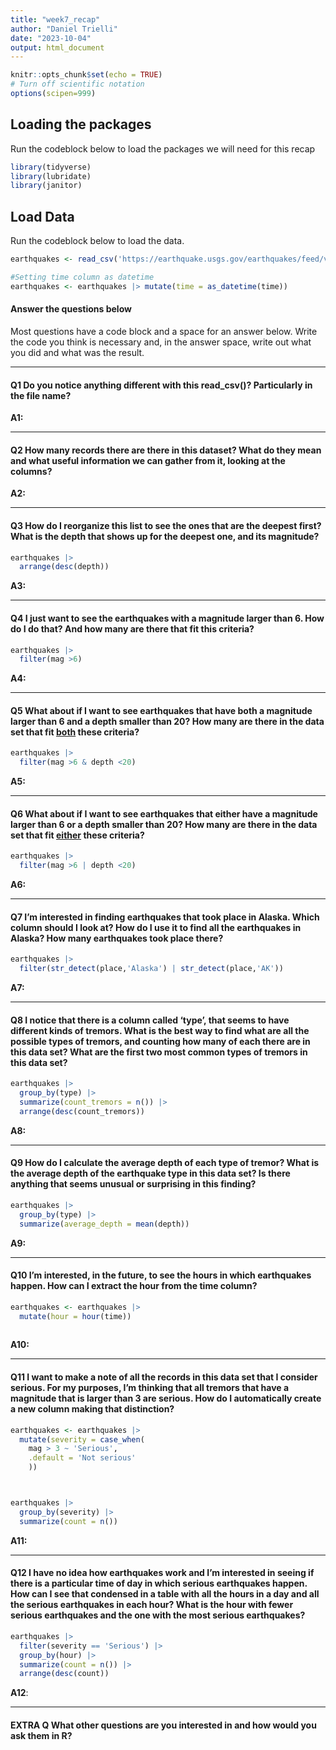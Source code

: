 ```yaml
---
title: "week7_recap"
author: "Daniel Trielli"
date: "2023-10-04"
output: html_document
---
```


```r
knitr::opts_chunk$set(echo = TRUE)
# Turn off scientific notation
options(scipen=999)
```

## Loading the packages

Run the codeblock below to load the packages we will need for this recap

```r
library(tidyverse)
library(lubridate)
library(janitor)
```

## Load Data

Run the codeblock below to load the data.

```r
earthquakes <- read_csv('https://earthquake.usgs.gov/earthquakes/feed/v1.0/summary/all_month.csv')

#Setting time column as datetime
earthquakes <- earthquakes |> mutate(time = as_datetime(time))
```

#### Answer the questions below

Most questions have a code block and a space for an answer below. Write the code you think is necessary and, in the answer space, write out what you did and what was the result.

------------------------------------------------------------------------

#### **Q1** Do you notice anything different with this read_csv()? Particularly in the file name?

**A1:**

------------------------------------------------------------------------

#### **Q2** How many records there are there in this dataset? What do they mean and what useful information we can gather from it, looking at the columns?

**A2:**

------------------------------------------------------------------------

#### **Q3** How do I reorganize this list to see the ones that are the deepest first? What is the depth that shows up for the deepest one, and its magnitude?

```r
earthquakes |>
  arrange(desc(depth))
```

**A3:**

------------------------------------------------------------------------

#### **Q4** I just want to see the earthquakes with a magnitude larger than 6. How do I do that? And how many are there that fit this criteria?

```r
earthquakes |>
  filter(mag >6)
```

**A4:**

------------------------------------------------------------------------

#### **Q5** What about if I want to see earthquakes that have both a magnitude larger than 6 and a depth smaller than 20? How many are there in the data set that fit [both]{.underline} these criteria?

```r
earthquakes |>
  filter(mag >6 & depth <20)
```

**A5:**

------------------------------------------------------------------------

#### **Q6** What about if I want to see earthquakes that either have a magnitude larger than 6 or a depth smaller than 20? How many are there in the data set that fit [either]{.underline} these criteria?

```r
earthquakes |>
  filter(mag >6 | depth <20)
```

**A6:**

------------------------------------------------------------------------

#### **Q7** I'm interested in finding earthquakes that took place in Alaska. Which column should I look at? How do I use it to find all the earthquakes in Alaska? How many earthquakes took place there?

```r
earthquakes |>
  filter(str_detect(place,'Alaska') | str_detect(place,'AK'))
```

**A7:**

------------------------------------------------------------------------

#### **Q8** I notice that there is a column called 'type', that seems to have different kinds of tremors. What is the best way to find what are all the possible types of tremors, and counting how many of each there are in this data set? What are the first two most common types of tremors in this data set?

```r
earthquakes |>
  group_by(type) |>
  summarize(count_tremors = n()) |>
  arrange(desc(count_tremors))

```

**A8:**

------------------------------------------------------------------------

#### **Q9** How do I calculate the average depth of each type of tremor? What is the average depth of the earthquake type in this data set? Is there anything that seems unusual or surprising in this finding?

```r
earthquakes |>
  group_by(type) |>
  summarize(average_depth = mean(depth))
```

**A9:**

------------------------------------------------------------------------

#### **Q10** I'm interested, in the future, to see the hours in which earthquakes happen. How can I extract the hour from the time column?

```r
earthquakes <- earthquakes |>
  mutate(hour = hour(time))
  
```

**A10:**

------------------------------------------------------------------------

#### **Q11** I want to make a note of all the records in this data set that I consider serious. For my purposes, I'm thinking that all tremors that have a magnitude that is larger than 3 are serious. How do I automatically create a new column making that distinction?

```r
earthquakes <- earthquakes |>
  mutate(severity = case_when(
    mag > 3 ~ 'Serious',
    .default = 'Not serious'
    ))



earthquakes |>
  group_by(severity) |>
  summarize(count = n())
```

**A11:**

------------------------------------------------------------------------

#### **Q12** I have no idea how earthquakes work and I'm interested in seeing if there is a particular time of day in which serious earthquakes happen. How can I see that condensed in a table with all the hours in a day and all the serious earthquakes in each hour? What is the hour with fewer serious earthquakes and the one with the most serious earthquakes?

```r
earthquakes |>
  filter(severity == 'Serious') |>
  group_by(hour) |>
  summarize(count = n()) |>
  arrange(desc(count))
```

**A12**:

------------------------------------------------------------------------

#### EXTRA Q What other questions are you interested in and how would you ask them in R?

```r

```

```r

```

```r

```
